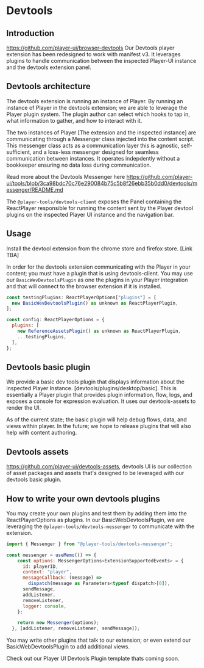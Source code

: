 # Devtools

## Introduction
https://github.com/player-ui/browser-devtools 
Our Devtools player extension has been redesigned to work with manifest v3. It leverages plugins to handle communication between the inspected Player-UI instance and the devtools extension panel.

## Devtools architecture
The devtools extension is running an instance of Player. By running an instance of Player in the devtools extension; we are able to leverage the Player plugin system. The plugin author can select which hooks to tap in, what information to gather, and how to interact with it.

The two instances of Player [The extension and the inspected instance] are communicating through a Messenger class injected into the content script. This messenger class acts as a communication layer this is agnostic, self-sufficient, and a loss-less messenger designed for seamless communication between instances.
It operates indepdently without a bookkeeper ensuring no data loss during communication.

Read more about the Devtools Messenger here https://github.com/player-ui/tools/blob/3ca98bdc70c76e290084b75c5b8f26ebb35b0dd0/devtools/messenger/README.md

The `@player-tools/devtools-client` exposes the Panel containing the ReactPlayer responsible for running the content sent by the Player devtool plugins on the inspected Player UI instance and the navigation bar.

## Usage
Install the devtool extension from the chrome store and firefox store. [Link TBA]

In order for the devtools extension communicating with the Player in your content; you must have a plugin that is using devtools-client. You may use our `BasicWevDevtoolsPlugin` as one the plugins in your Player integration and that will connect to the browser extension if it is installed.

```javascript
const testingPlugins: ReactPlayerOptions["plugins"] = [
  new BasicWevDevtoolsPlugin() as unknown as ReactPlayerPlugin,
];

const config: ReactPlayerOptions = {
  plugins: [
    new ReferenceAssetsPlugin() as unknown as ReactPlayerPlugin,
    ...testingPlugins,
  ],
};
```


## Devtools basic plugin
We provide a basic dev tools plugin that displays information about the inspected Player Instance. [devtools/plugins/desktop/basic]. This is essentially a Player plugin that provides plugin information, flow, logs, and exposes a console for expression evaluation. It uses our devtools-assets to render the UI.

As of the current state; the basic plugin will help debug flows, data, and views within player. In the future; we hope to release plugins that will also help with content authoring.

## Devtools assets
https://github.com/player-ui/devtools-assets, devtools UI is our collection of asset packages and assets that's designed to be leveraged with our devtools basic plugin.


## How to write your own devtools plugins
You may create your own plugins and test them by adding them into the ReactPlayerOptions as plugins. In our BasicWebDevtoolsPlugin, we are leveraging the `@player-tools/devtools-messenger` to communicate with the extension.

```javascript
import { Messenger } from "@player-tools/devtools-messenger";

const messenger = useMemo(() => {
    const options: MessengerOptions<ExtensionSupportedEvents> = {
      id: playerID,
      context: "player",
      messageCallback: (message) =>
        dispatch(message as Parameters<typeof dispatch>[0]),
      sendMessage,
      addListener,
      removeListener,
      logger: console,
    };

    return new Messenger(options);
  }, [addListener, removeListener, sendMessage]);
  ```

You may write other plugins that talk to our extension; or even extend our BasicWebDevtoolsPlugin to add additional views.

Check out our Player UI Devtools Plugin template thats coming soon.



